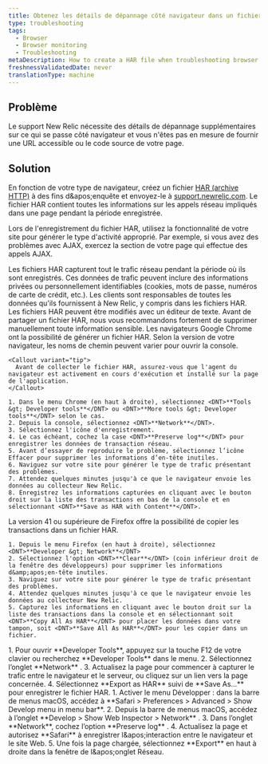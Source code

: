 ```yaml
---
title: Obtenez les détails de dépannage côté navigateur dans un fichier HAR
type: troubleshooting
tags:
  - Browser
  - Browser monitoring
  - Troubleshooting
metaDescription: How to create a HAR file when troubleshooting browser.
freshnessValidatedDate: never
translationType: machine
---
```


## Problème

Le support New Relic nécessite des détails de dépannage supplémentaires sur ce qui se passe côté navigateur et vous n'êtes pas en mesure de fournir une URL accessible ou le code source de votre page.

## Solution

En fonction de votre type de navigateur, créez un fichier [HAR (archive HTTP)](https://dvcs.w3.org/hg/webperf/raw-file/tip/specs/HAR/Overview.html) à des fins d&amp;apos;enquête et envoyez-le à [support.newrelic.com](https://support.newrelic.com/). Le fichier HAR contient toutes les informations sur les appels réseau impliqués dans une page pendant la période enregistrée.

Lors de l'enregistrement du fichier HAR, utilisez la fonctionnalité de votre site pour générer le type d'activité approprié. Par exemple, si vous avez des problèmes avec AJAX, exercez la section de votre page qui effectue des appels AJAX.

<Callout variant="important">
  Les fichiers HAR capturent tout le trafic réseau pendant la période où ils sont enregistrés. Ces données de trafic peuvent inclure des informations privées ou personnellement identifiables (cookies, mots de passe, numéros de carte de crédit, etc.). Les clients sont responsables de toutes les données qu'ils fournissent à New Relic, y compris dans les fichiers HAR. Les fichiers HAR peuvent être modifiés avec un éditeur de texte. Avant de partager un fichier HAR, nous vous recommandons fortement de supprimer manuellement toute information sensible.
</Callout>

<CollapserGroup>
  <Collapser id="chrome" title="Chrome">
    Les navigateurs Google Chrome ont la possibilité de générer un fichier HAR. Selon la version de votre navigateur, les noms de chemin peuvent varier pour ouvrir la console.

    <Callout variant="tip">
      Avant de collecter le fichier HAR, assurez-vous que l'agent du navigateur est activement en cours d'exécution et installé sur la page de l'application.
    </Callout>

    1. Dans le menu Chrome (en haut à droite), sélectionnez <DNT>**Tools &gt; Developer tools**</DNT> ou <DNT>**More tools &gt; Developer tools**</DNT> selon le cas.
    2. Depuis la console, sélectionnez <DNT>**Network**</DNT>.
    3. Sélectionnez l'icône d'enregistrement.
    4. Le cas échéant, cochez la case <DNT>**Preserve log**</DNT> pour enregistrer les données de transaction réseau.
    5. Avant d’essayer de reproduire le problème, sélectionnez l’icône Effacer pour supprimer les informations d’en-tête inutiles.
    6. Naviguez sur votre site pour générer le type de trafic présentant des problèmes.
    7. Attendez quelques minutes jusqu'à ce que le navigateur envoie les données au collecteur New Relic.
    8. Enregistrez les informations capturées en cliquant avec le bouton droit sur la liste des transactions en bas de la console et en sélectionnant <DNT>**Save as HAR with Content**</DNT>.
  </Collapser>

  <Collapser title="Firefox version 41.x et supérieure">
    La version 41 ou supérieure de Firefox offre la possibilité de copier les transactions dans un fichier HAR.

    1. Depuis le menu Firefox (en haut à droite), sélectionnez <DNT>**Developer &gt; Network**</DNT>
    2. Sélectionnez l'option <DNT>**Clear**</DNT> (coin inférieur droit de la fenêtre des développeurs) pour supprimer les informations d&amp;apos;en-tête inutiles.
    3. Naviguez sur votre site pour générer le type de trafic présentant des problèmes.
    4. Attendez quelques minutes jusqu'à ce que le navigateur envoie les données au collecteur New Relic.
    5. Capturez les informations en cliquant avec le bouton droit sur la liste des transactions dans la console et en sélectionnant soit <DNT>**Copy All As HAR**</DNT> pour placer les données dans votre tampon, soit <DNT>**Save All As HAR**</DNT> pour les copier dans un fichier.
  </Collapser>

  <Collapser title="Microsoft Edge">
    1. Pour ouvrir <DNT>**Developer Tools**</DNT>, appuyez sur la touche F12 de votre clavier ou recherchez <DNT>**Developer Tools**</DNT> dans le menu.
    2. Sélectionnez l’onglet <DNT>**Network**</DNT> .
    3. Actualisez la page pour commencer à capturer le trafic entre le navigateur et le serveur, ou cliquez sur un lien vers la page concernée.
    4. Sélectionnez <DNT>**Export as HAR**</DNT> suivi de <DNT>**Save As...**</DNT> pour enregistrer le fichier HAR.
  </Collapser>

  <Collapser title="Safari d'Apple">
    1. Activer le menu Développer : dans la barre de menus macOS, accédez à <DNT>**Safari &gt; Preferences &gt; Advanced &gt; Show Develop menu in menu bar**</DNT>.
    2. Depuis la barre de menus macOS, accédez à l’onglet <DNT>**Develop &gt; Show Web Inspector &gt; Network**</DNT> .
    3. Dans l’onglet <DNT>**Network**</DNT>, cochez l’option <DNT>**Preserve log**</DNT> .
    4. Actualisez la page et autorisez <DNT>**Safari**</DNT> à enregistrer l&amp;apos;interaction entre le navigateur et le site Web.
    5. Une fois la page chargée, sélectionnez <DNT>**Export**</DNT> en haut à droite dans la fenêtre de l&amp;apos;onglet Réseau.
  </Collapser>
</CollapserGroup>